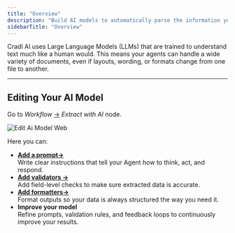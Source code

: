```yaml
---
title: "Overview"
description: "Build AI models to automatically parse the information you need from any document type."
sidebarTitle: "Overview"
---
```


Cradl AI uses Large Language Models (LLMs) that are trained to understand text much like a human would. This means your agents can handle a wide variety of documents, even if layouts, wording, or formats change from one file to another.

---

## Editing Your AI Model
Go to _Workflow_ [→](#) _Extract with AI_ node.

![Edit Ai Model Web](/images/edit-ai-model.webp)

Here you can:

- **[Add a prompt→](/core-concepts/ai-model/prompting)**\
  Write clear instructions that tell your Agent how to think, act, and respond.
- **[Add validators →](/core-concepts/ai-model/validators)**\
  Add field-level checks to make sure extracted data is accurate.
- **[Add formatters→](/core-concepts/ai-model/formatters)**\
  Format outputs so your data is always structured the way you need it.
- **Improve your model**\
  Refine prompts, validation rules, and feedback loops to continuously improve your results.